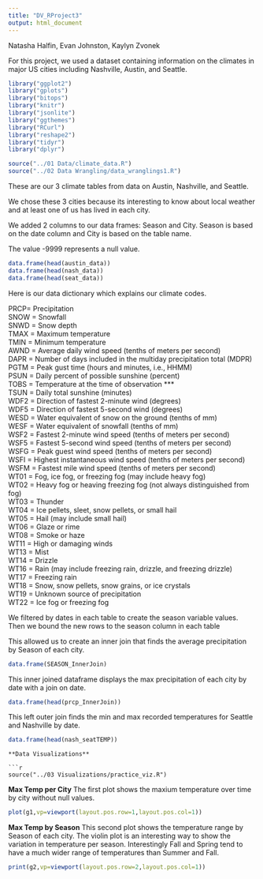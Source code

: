```yaml
---
title: "DV_RProject3"
output: html_document
---
```


Natasha Halfin, Evan Johnston, Kaylyn Zvonek

For this project, we used a dataset containing information on the climates in major US cities including Nashville, Austin, and Seattle. 

```r
library("ggplot2")
library("gplots")
library("bitops")
library("knitr")
library("jsonlite")
library("ggthemes")
library("RCurl")
library("reshape2")
library("tidyr")
library("dplyr")
```

```r
source("../01 Data/climate_data.R")
source("../02 Data Wrangling/data_wranglings1.R")
```

These are our 3 climate tables from data on Austin, Nashville, and Seattle.

We chose these 3 cities because its interesting to know about local weather and at least one of us has lived in each city. 

We added 2 columns to our data frames: Season and City. Season is based on the date column and City is based on the table name. 

The value -9999 represents a null value. 

```r
data.frame(head(austin_data))
data.frame(head(nash_data))
data.frame(head(seat_data))

```

Here is our data dictionary which explains our climate codes. 

PRCP= Precipitation   
SNOW = Snowfall   
SNWD = Snow depth   
TMAX = Maximum temperature   
TMIN = Minimum temperature   
AWND = Average daily wind speed (tenths of meters per second)   
DAPR = Number of days included in the multiday precipitation total (MDPR)   
PGTM = Peak gust time (hours and minutes, i.e., HHMM)   
PSUN = Daily percent of possible sunshine (percent)   
TOBS = Temperature at the time of observation ***   
TSUN = Daily total sunshine (minutes)   
WDF2 = Direction of fastest 2-minute wind (degrees)   
WDF5 = Direction of fastest 5-second wind (degrees)   
WESD = Water equivalent of snow on the ground (tenths of mm)   
WESF = Water equivalent of snowfall (tenths of mm)   
WSF2 = Fastest 2-minute wind speed (tenths of meters per second)   
WSF5 = Fastest 5-second wind speed (tenths of meters per second)   
WSFG = Peak guest wind speed (tenths of meters per second)   
WSFI = Highest instantaneous wind speed (tenths of meters per second)   
WSFM = Fastest mile wind speed (tenths of meters per second)   
WT01 = Fog, ice fog, or freezing fog (may include heavy fog)   
WT02 = Heavy fog or heaving freezing fog (not always distinguished from fog)   
WT03 = Thunder   
WT04 = Ice pellets, sleet, snow pellets, or small hail   
WT05 = Hail (may include small hail)   
WT06 = Glaze or rime    
WT08 = Smoke or haze   
WT11 = High or damaging winds    
WT13 = Mist    
WT14 = Drizzle   
WT16 = Rain (may include freezing rain, drizzle, and freezing drizzle)   
WT17 = Freezing rain  
WT18 = Snow, snow pellets, snow grains, or ice crystals   
WT19 = Unknown source of precipitation   
WT22 = Ice fog or freezing fog   

We filtered by dates in each table to create the season variable values. Then we bound the new rows to the season column in each table 
 

This allowed us to create an inner join that finds the average precipitation by Season of each city. 
```r
data.frame(SEASON_InnerJoin)
```

This inner joined dataframe displays the max precipitation of each city by date with a join on date.
```r
data.frame(head(prcp_InnerJoin))
```

This left outer join finds the min and max recorded temperatures for Seattle and Nashville by date. 

```r
data.frame(head(nash_seatTEMP))
```

```
**Data Visualizations**

```r
source("../03 Visualizations/practice_viz.R")

```
**Max Temp per City**
The first plot shows the maxium temperature over time by city without null values.

```r
plot(g1,vp=viewport(layout.pos.row=1,layout.pos.col=1))

```
**Max Temp by Season**
This second plot shows the temperature range by Season of each city. The violin plot is an interesting way to show the variation in temperature per season. Interestingly Fall and Spring tend to have a much wider range of temperatures than Summer and Fall.

```r
print(g2,vp=viewport(layout.pos.row=2,layout.pos.col=1))

```